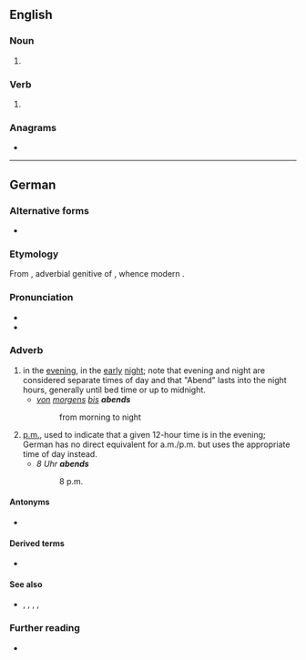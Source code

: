 {{also|ABENDs|Abends}}
==English==

===Noun===
{{head|en|noun form}}

# {{plural of|en|abend}}

===Verb===
{{head|en|verb form}}

# {{en-third-person singular of|abend}}

===Anagrams===
* {{anagrams|en|a=abdens|Basden|Bendas}}

----

==German==

===Alternative forms===
* {{l|de|des Abends}} {{q|dated}}

===Etymology===
From {{inh|de|gmh|ābendes}}, adverbial genitive of {{m|gmh|ābent}}, whence modern {{cog|de|Abend||evening}}.

===Pronunciation===
* {{IPA|de|/ˈaːbən(t)s/}}
* {{audio|de|De-at-abends.ogg|Audio (Austria)}}

===Adverb===
{{head|de|adverb}}

# in the [[evening]], in the [[early]] [[night]]; note that evening and night are considered separate times of day and that "Abend" lasts into the night hours, generally until bed time or up to midnight.
#* ''[[von]] [[morgens]] [[bis]] '''abends'''''
#*: from morning to night
# [[p.m.]], used to indicate that a given 12-hour time is in the evening; German has no direct equivalent for a.m./p.m. but uses the appropriate time of day instead.
#* ''8 Uhr '''abends'''''
#*: 8 p.m.

====Antonyms====
* {{l|de|morgens}}

====Derived terms====
* {{l|de|spätabends}}

====See also====
* {{l|de|Abend}}, {{l|de|mittags}}, {{l|de|nachmittags}}, {{l|de|nachts}}, {{l|de|tagsüber}}

===Further reading===
* {{R:Duden}}